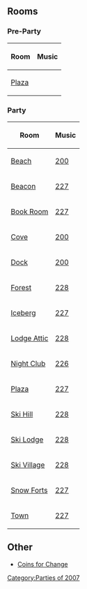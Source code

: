 {{CPW|Christmas Party 2007|Christmas Party 2007}}

==Rooms==
===Pre-Party===
{|class="wikitable" style="margin: 1em auto;"
!Room!!Music
|-
|[[Media:RoomsPlaza-ChristmasParty2007Pre.swf|Plaza]]||{{n/a}}
|}

===Party===
{|class="wikitable" style="margin: 1em auto;"
!Room!!Music
|-
|[[Media:RoomsBeach-ChristmasParty2007.swf|Beach]]||[[Media:Music200.swf|200]]
|-
|[[Media:RoomsBeacon-ChristmasParty2007.swf|Beacon]]||[[Media:Music227.swf|227]]
|-
|[[Media:RoomsBook-ChristmasParty2007.swf|Book Room]]||[[Media:Music227.swf|227]]
|-
|[[Media:RoomsCove-ChristmasParty2007.swf|Cove]]||[[Media:Music200.swf|200]]
|-
|[[Media:RoomsDock-ChristmasParty2007.swf|Dock]]||[[Media:Music200.swf|200]]
|-
|[[Media:RoomsForest-ChristmasParty2007.swf|Forest]]||[[Media:Music228.swf|228]]
|-
|[[Media:RoomsBerg-ChristmasParty2007.swf|Iceberg]]||[[Media:Music227.swf|227]]
|-
|[[Media:RoomsAttic-ChristmasParty2007.swf|Lodge Attic]]||[[Media:Music228.swf|228]]
|-
|[[Media:RoomsDance-ChristmasParty2007.swf|Night Club]]||[[Media:Music226.swf|226]]
|-
|[[Media:RoomsPlaza-ChristmasParty2007.swf|Plaza]]||[[Media:Music227.swf|227]]
|-
|[[Media:RoomsMtn-ChristmasParty2007.swf|Ski Hill]]||[[Media:Music228.swf|228]]
|-
|[[Media:RoomsLodge-ChristmasParty2007.swf|Ski Lodge]]||[[Media:Music228.swf|228]]
|-
|[[Media:RoomsVillage-ChristmasParty2007.swf|Ski Village]]||[[Media:Music228.swf|228]]
|-
|[[Media:RoomsForts-ChristmasParty2007.swf|Snow Forts]]||[[Media:Music227.swf|227]]
|-
|[[Media:RoomsTown-ChristmasParty2007.swf|Town]]||[[Media:Music227.swf|227]]
|}

==Other==
*[[Media:ChristmasParty2007CoinsForChange.swf|Coins for Change]]


{{Parties}}
[[Category:Parties of 2007]]
